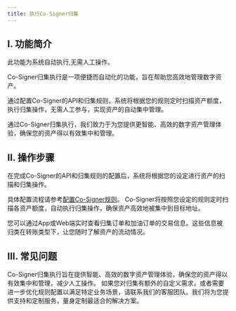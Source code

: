 ```yaml
---
title: 执行Co-Signer归集
---
```


## I. 功能简介

<Tip>
此功能为系统自动执行,无需人工操作。
</Tips>

Co-Signer归集执行是一项便捷而自动化的功能，旨在帮助您高效地管理数字资产。

通过配置Co-Signer的API和归集规则，系统将根据您的规则定时扫描资产额度，执行归集操作，无需人工参与，实现资产的自动集中管理。

通过Co-Signer归集执行，我们致力于为您提供更智能、高效的数字资产管理体验，确保您的资产得以有效集中和管理。


## II. 操作步骤

<Steps>
<Step title="配置API和归集规则">
   在完成Co-Signer的API和归集规则的配置后，系统将根据您的设定进行资产的扫描和归集操作。
   
   具体配置流程请参考[配置Co-Signer规则](/help-center/manage-mpc/consolidation/co-signer/rules)。
</Step>
<Step title="定时执行归集">
    Co-Signer将按照您设定的规则定时扫描各资产额度，自动执行归集操作，确保资产高效地被集中到目标地址。

</Step>
<Step title="实时查看订单信息">
    您可以通过App或Web端实时查看归集订单和加油订单的交易信息。这些信息被归类在转账类型下，让您随时了解资产的流动情况。
</Step>
</Steps>



## III. 常见问题
<Accordion title="为什么需要执行Co-Signer归集？">
Co-Signer归集执行旨在提供智能、高效的数字资产管理体验，确保您的资产得以有效集中和管理，减少人工操作。
</Accordion>

<Accordion title="如何处理自定义需求？">
如果您对归集有额外的自定义需求，或者需要进一步优化规则配置以满足特定业务场景，请联系我们的客服团队。我们将为您提供支持和定制服务，量身定制最适合的解决方案。
</Accordion>

